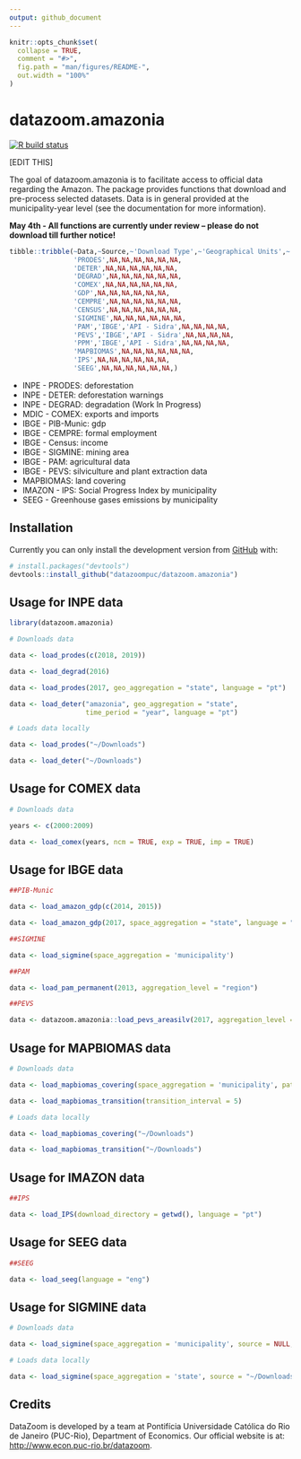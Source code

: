 ```yaml
---
output: github_document
---
```


<!-- README.md is generated from README.Rmd. Please edit that file -->

```r
knitr::opts_chunk$set(
  collapse = TRUE,
  comment = "#>",
  fig.path = "man/figures/README-",
  out.width = "100%"
)
```

# datazoom.amazonia

<!-- badges: start -->

[![R build status](https://github.com/datazoompuc/datazoom.amazonia/workflows/R-CMD-check/badge.svg)](https://github.com/datazoompuc/datazoom.amazonia/actions)

<!-- badges: end -->

[EDIT THIS]

The goal of datazoom.amazonia is to facilitate access to official data regarding the Amazon. The package provides functions that download and pre-process selected datasets. Data is in general provided at the municipality-year level (see the documentation for more information).

**May 4th - All functions are currently under review -- please do not download till further notice!**

```r

tibble::tribble(~Data,~Source,~'Download Type',~'Geographical Units',~'Time Periods',~'Docs Link', ~'Download Link',
                'PRODES',NA,NA,NA,NA,NA,NA,
                'DETER',NA,NA,NA,NA,NA,NA,
                'DEGRAD',NA,NA,NA,NA,NA,NA,
                'COMEX',NA,NA,NA,NA,NA,NA,
                'GDP',NA,NA,NA,NA,NA,NA,
                'CEMPRE',NA,NA,NA,NA,NA,NA,
                'CENSUS',NA,NA,NA,NA,NA,NA,
                'SIGMINE',NA,NA,NA,NA,NA,NA,
                'PAM','IBGE','API - Sidra',NA,NA,NA,NA,
                'PEVS','IBGE','API - Sidra',NA,NA,NA,NA,
                'PPM','IBGE','API - Sidra',NA,NA,NA,NA,
                'MAPBIOMAS',NA,NA,NA,NA,NA,NA,
                'IPS',NA,NA,NA,NA,NA,NA,
                'SEEG',NA,NA,NA,NA,NA,NA,)
```

-   INPE - PRODES: deforestation
-   INPE - DETER: deforestation warnings
-   INPE - DEGRAD: degradation (Work In Progress)
-   MDIC - COMEX: exports and imports
-   IBGE - PIB-Munic: gdp
-   IBGE - CEMPRE: formal employment
-   IBGE - Census: income
-   IBGE - SIGMINE: mining area
-   IBGE - PAM: agricultural data
-   IBGE - PEVS: silviculture and plant extraction data
-   MAPBIOMAS: land covering
-   IMAZON - IPS: Social Progress Index by municipality
-   SEEG - Greenhouse gases emissions by municipality

## Installation

Currently you can only install the development version from [GitHub](https://github.com/) with:

``` r
# install.packages("devtools")
devtools::install_github("datazoompuc/datazoom.amazonia")
```

## Usage for INPE data

```r
library(datazoom.amazonia)

# Downloads data

data <- load_prodes(c(2018, 2019))

data <- load_degrad(2016)

data <- load_prodes(2017, geo_aggregation = "state", language = "pt")

data <- load_deter("amazonia", geo_aggregation = "state",
                   time_period = "year", language = "pt")

# Loads data locally

data <- load_prodes("~/Downloads")

data <- load_deter("~/Downloads")

```

## Usage for COMEX data

```r
# Downloads data

years <- c(2000:2009)

data <- load_comex(years, ncm = TRUE, exp = TRUE, imp = TRUE)

```

## Usage for IBGE data

```r
##PIB-Munic

data <- load_amazon_gdp(c(2014, 2015))

data <- load_amazon_gdp(2017, space_aggregation = "state", language = "pt")

##SIGMINE

data <- load_sigmine(space_aggregation = 'municipality')

##PAM

data <- load_pam_permanent(2013, aggregation_level = "region")

##PEVS

data <- datazoom.amazonia::load_pevs_areasilv(2017, aggregation_level = "state", language = "eng")

```

## Usage for MAPBIOMAS data

```r
# Downloads data

data <- load_mapbiomas_covering(space_aggregation = 'municipality', path = NULL, covering = 3, years = c(2005:2015))

data <- load_mapbiomas_transition(transition_interval = 5)

# Loads data locally

data <- load_mapbiomas_covering("~/Downloads")

data <- load_mapbiomas_transition("~/Downloads")

```

## Usage for IMAZON data

```r
##IPS

data <- load_IPS(download_directory = getwd(), language = "pt")

```

## Usage for SEEG data

```r
##SEEG

data <- load_seeg(language = "eng")

```

## Usage for SIGMINE data

```r
# Downloads data

data <- load_sigmine(space_aggregation = 'municipality', source = NULL, language = 'pt')

# Loads data locally

data <- load_sigmine(space_aggregation = 'state', source = "~/Downloads", language = 'eng')

```

## Credits

DataZoom is developed by a team at Pontifícia Universidade Católica do Rio de Janeiro (PUC-Rio), Department of Economics. Our official website is at: <http://www.econ.puc-rio.br/datazoom>.
